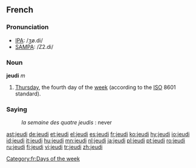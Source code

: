 ==French==

===Pronunciation===
*[[w:IPA|IPA]]: /ʒø.di/
*[[w:SAMPA|SAMPA]]: /Z2.di/

===Noun===
'''jeudi''' ''m''

#[[Thursday]], the fourth day of the [[week]] (according to the [[ISO]] 8601 standard).

===Saying===
:''la semaine des quatre jeudis'' : never

[[Category:fr:Days of the week]]

[[ast:jeudi]]
[[de:jeudi]]
[[et:jeudi]]
[[el:jeudi]]
[[es:jeudi]]
[[fr:jeudi]]
[[ko:jeudi]]
[[hy:jeudi]]
[[io:jeudi]]
[[id:jeudi]]
[[it:jeudi]]
[[hu:jeudi]]
[[mn:jeudi]]
[[nl:jeudi]]
[[ja:jeudi]]
[[pl:jeudi]]
[[pt:jeudi]]
[[ro:jeudi]]
[[ru:jeudi]]
[[fi:jeudi]]
[[vi:jeudi]]
[[tr:jeudi]]
[[zh:jeudi]]
